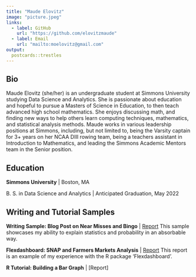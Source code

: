 ```yaml
---
title: "Maude Elovitz"
image: "picture.jpeg"
links:
  - label: GitHub
    url: "https://github.com/elovitzmaude"
  - label: Email
    url: "mailto:moelovitz@gmail.com"
output:
  postcards::trestles
---
```

 
## Bio

Maude Elovitz (she/her) is an undergraduate student at Simmons University studying Data Science and Analytics. She is passionate about education and hopeful to pursue a Masters of Science in Education, to then teach advanced high school mathematics. She enjoys discussing math, and finding new ways to help others learn computing techniques, mathematics, and statistical analysis methods. Maude works in various leadership positions at Simmons, including, but not limited to, being the Varsity captain for 3+ years on her NCAA DIII rowing team, being a teachers assistant in Introduction to Mathematics, and leading the Simmons Academic Mentors team in the Senior position.


## Education

**Simmons University** | Boston, MA

B. S. in Data Science and Analytics | Anticipated Graduation, May 2022

## Writing and Tutorial Samples

**Writing Sample: Blog Post on Near Misses and Bingo** | [Report](MiniProject2.html)
This sample showcases my ability to explain statistics and probability in an absorbable way. 

**Flexdashboard: SNAP and Farmers Markets Analysis** | [Report](SNAPMarketFlex.html)
This report is an example of my experience with the R package 'Flexdashboard'. 

**R Tutorial: Building a Bar Graph** | [Report]


